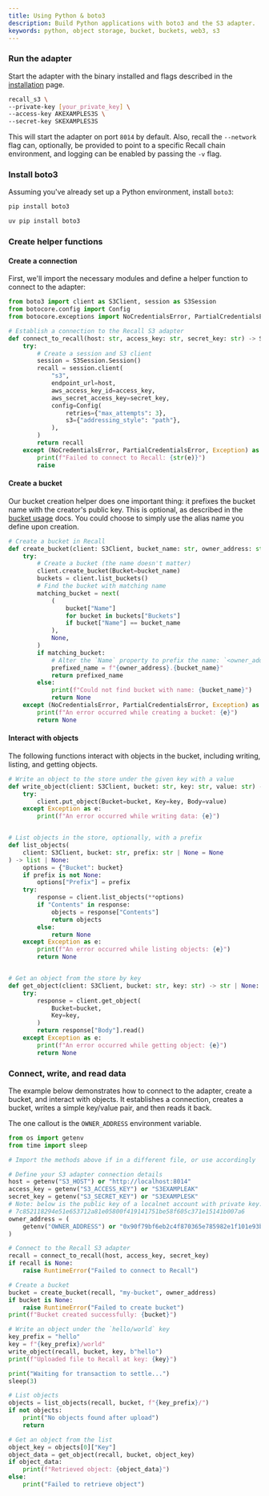 ```yaml
---
title: Using Python & boto3
description: Build Python applications with boto3 and the S3 adapter.
keywords: python, object storage, bucket, buckets, web3, s3
---
```


<Steps>

<Step>

### Run the adapter

Start the adapter with the binary installed and flags described in the
[installation](/s3/installation) page.

```bash
recall_s3 \
--private-key [your_private_key] \
--access-key AKEXAMPLES3S \
--secret-key SKEXAMPLES3S
```

This will start the adapter on port `8014` by default. Also, recall the `--network` flag can,
optionally, be provided to point to a specific Recall chain environment, and logging can be enabled
by passing the `-v` flag.

</Step>

<Step>

### Install boto3

Assuming you've already set up a Python environment, install `boto3`:

```sh tab="pip"
pip install boto3
```

```sh tab="uv"
uv pip install boto3
```

</Step>

<Step>

### Create helper functions

#### Create a connection

First, we'll import the necessary modules and define a helper function to connect to the adapter:

```python
from boto3 import client as S3Client, session as S3Session
from botocore.config import Config
from botocore.exceptions import NoCredentialsError, PartialCredentialsError

# Establish a connection to the Recall S3 adapter
def connect_to_recall(host: str, access_key: str, secret_key: str) -> S3Client:
    try:
        # Create a session and S3 client
        session = S3Session.Session()
        recall = session.client(
            "s3",
            endpoint_url=host,
            aws_access_key_id=access_key,
            aws_secret_access_key=secret_key,
            config=Config(
                retries={"max_attempts": 3},
                s3={"addressing_style": "path"},
            ),
        )
        return recall
    except (NoCredentialsError, PartialCredentialsError, Exception) as e:
        print(f"Failed to connect to Recall: {str(e)}")
        raise
```

#### Create a bucket

Our bucket creation helper does one important thing: it prefixes the bucket name with the creator's
public key. This is optional, as described in the [bucket usage](/tools/s3#create-an-aliased-bucket)
docs. You could choose to simply use the alias name you define upon creation.

```python
# Create a bucket in Recall
def create_bucket(client: S3Client, bucket_name: str, owner_address: str) -> str | None:
    try:
        # Create a bucket (the name doesn't matter)
        client.create_bucket(Bucket=bucket_name)
        buckets = client.list_buckets()
        # Find the bucket with matching name
        matching_bucket = next(
            (
                bucket["Name"]
                for bucket in buckets["Buckets"]
                if bucket["Name"] == bucket_name
            ),
            None,
        )
        if matching_bucket:
            # Alter the `Name` property to prefix the name: `<owner_address>.<bucket_name>`
            prefixed_name = f"{owner_address}.{bucket_name}"
            return prefixed_name
        else:
            print(f"Could not find bucket with name: {bucket_name}")
            return None
    except (NoCredentialsError, PartialCredentialsError, Exception) as e:
        print(f"An error occurred while creating a bucket: {e}")
        return None
```

#### Interact with objects

The following functions interact with objects in the bucket, including writing, listing, and getting
objects.

```python
# Write an object to the store under the given key with a value
def write_object(client: S3Client, bucket: str, key: str, value: str) -> None:
    try:
        client.put_object(Bucket=bucket, Key=key, Body=value)
    except Exception as e:
        print(f"An error occurred while writing data: {e}")


# List objects in the store, optionally, with a prefix
def list_objects(
    client: S3Client, bucket: str, prefix: str | None = None
) -> list | None:
    options = {"Bucket": bucket}
    if prefix is not None:
        options["Prefix"] = prefix
    try:
        response = client.list_objects(**options)
        if "Contents" in response:
            objects = response["Contents"]
            return objects
        else:
            return None
    except Exception as e:
        print(f"An error occurred while listing objects: {e}")
        return None


# Get an object from the store by key
def get_object(client: S3Client, bucket: str, key: str) -> str | None:
    try:
        response = client.get_object(
            Bucket=bucket,
            Key=key,
        )
        return response["Body"].read()
    except Exception as e:
        print(f"An error occurred while getting object: {e}")
        return None
```

</Step>

<Step>

### Connect, write, and read data

The example below demonstrates how to connect to the adapter, create a bucket, and interact with
objects. It establishes a connection, creates a bucket, writes a simple key/value pair, and then
reads it back.

The one callout is the `OWNER_ADDRESS` environment variable.

```python
from os import getenv
from time import sleep

# Import the methods above if in a different file, or use accordingly

# Define your S3 adapter connection details
host = getenv("S3_HOST") or "http://localhost:8014"
access_key = getenv("S3_ACCESS_KEY") or "S3EXAMPLEAK"
secret_key = getenv("S3_SECRET_KEY") or "S3EXAMPLESK"
# Note: below is the public key of a localnet account with private key:
# 7c852118294e51e653712a81e05800f419141751be58f605c371e15141b007a6
owner_address = (
    getenv("OWNER_ADDRESS") or "0x90f79bf6eb2c4f870365e785982e1f101e93b906"
)

# Connect to the Recall S3 adapter
recall = connect_to_recall(host, access_key, secret_key)
if recall is None:
    raise RuntimeError("Failed to connect to Recall")

# Create a bucket
bucket = create_bucket(recall, "my-bucket", owner_address)
if bucket is None:
    raise RuntimeError("Failed to create bucket")
print(f"Bucket created successfully: {bucket}")

# Write an object under the `hello/world` key
key_prefix = "hello"
key = f"{key_prefix}/world"
write_object(recall, bucket, key, b"hello")
print(f"Uploaded file to Recall at key: {key}")

print("Waiting for transaction to settle...")
sleep(3)

# List objects
objects = list_objects(recall, bucket, f"{key_prefix}/")
if not objects:
    print("No objects found after upload")
    return

# Get an object from the list
object_key = objects[0]["Key"]
object_data = get_object(recall, bucket, object_key)
if object_data:
    print(f"Retrieved object: {object_data}")
else:
    print("Failed to retrieve object")
```

</Step>

</Steps>
